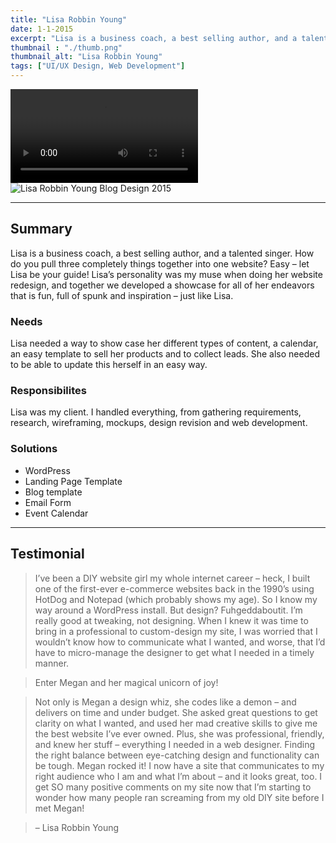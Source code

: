```yaml
---
title: "Lisa Robbin Young"
date: 1-1-2015
excerpt: "Lisa is a business coach, a best selling author, and a talented singer. How do you pull three completely things together into one website? Easy – let Lisa be your guide!"
thumbnail : "./thumb.png"
thumbnail_alt: "Lisa Robbin Young"
tags: ["UI/UX Design, Web Development"]
---
```


<section className={portfolioStyles.video}>
<video controls><source src={lryVideo} type="video/mp4"/></video>
</section>

<section className={portfolioStyles.portfolioImage}>
<img src={lryImage} alt="Lisa Robbin Young Blog Design 2015"/>
</section>

***

## Summary
Lisa is a business coach, a best selling author, and a talented singer. How do you pull three completely things together into one website? Easy – let Lisa be your guide! Lisa’s personality was my muse when doing her website redesign, and together we developed a showcase for all of her endeavors that is fun, full of spunk and inspiration – just like Lisa.

### Needs
Lisa needed a way to show case her different types of content, a calendar, an easy template to sell her products and to collect leads. She also needed to be able to update this herself in an easy way.

### Responsibilites
Lisa was my client. I handled everything, from gathering requirements, research, wireframing, mockups, design revision and web development.

### Solutions
* WordPress
* Landing Page Template
* Blog template
* Email Form
* Event Calendar

***
## Testimonial
>I’ve been a DIY website girl my whole internet career – heck, I built one of the first-ever e-commerce websites back in the 1990’s using HotDog and Notepad (which probably shows my age). So I know my way around a WordPress install. But design? Fuhgeddaboutit. I’m really good at tweaking, not designing. When I knew it was time to bring in a professional to custom-design my site, I was worried that I wouldn’t know how to communicate what I wanted, and worse, that I’d have to micro-manage the designer to get what I needed in a timely manner.

>Enter Megan and her magical unicorn of joy!

>Not only is Megan a design whiz, she codes like a demon – and delivers on time and under budget. She asked great questions to get clarity on what I wanted, and used her mad creative skills to give me the best website I’ve ever owned. Plus, she was professional, friendly, and knew her stuff – everything I needed in a web designer.
Finding the right balance between eye-catching design and functionality can be tough. Megan rocked it! I now have a site that communicates to my right audience who I am and what I’m about – and it looks great, too. I get SO many positive comments on my site now that I’m starting to wonder how many people ran screaming from my old DIY site before I met Megan!

>– Lisa Robbin Young
